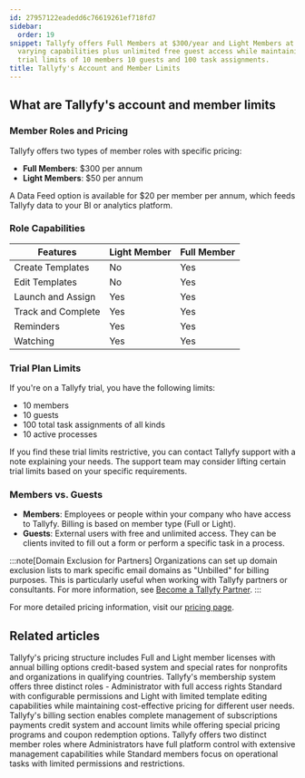 ```yaml
---
id: 27957122eadedd6c76619261ef718fd7
sidebar:
  order: 19
snippet: Tallyfy offers Full Members at $300/year and Light Members at $50/year with
  varying capabilities plus unlimited free guest access while maintaining specific
  trial limits of 10 members 10 guests and 100 task assignments.
title: Tallyfy's Account and Member Limits
---
```


## What are Tallyfy's account and member limits

### Member Roles and Pricing

Tallyfy offers two types of member roles with specific pricing:

- **Full Members**: $300 per annum
- **Light Members**: $50 per annum

A Data Feed option is available for $20 per member per annum, which feeds Tallyfy data to your BI or analytics platform.

### Role Capabilities

| Features           | Light Member | Full Member |
| ------------------ | ------------ | ----------- |
| Create Templates   | No           | Yes         |
| Edit Templates     | No           | Yes         |
| Launch and Assign  | Yes          | Yes         |
| Track and Complete | Yes          | Yes         |
| Reminders          | Yes          | Yes         |
| Watching           | Yes          | Yes         |

### Trial Plan Limits

If you're on a Tallyfy trial, you have the following limits:

- 10 members
- 10 guests
- 100 total task assignments of all kinds
- 10 active processes

If you find these trial limits restrictive, you can contact Tallyfy support with a note explaining your needs. The support team may consider lifting certain trial limits based on your specific requirements.

### Members vs. Guests

- **Members**: Employees or people within your company who have access to Tallyfy. Billing is based on member type (Full or Light).
- **Guests**: External users with free and unlimited access. They can be clients invited to fill out a form or perform a specific task in a process.

:::note[Domain Exclusion for Partners]
Organizations can set up domain exclusion lists to mark specific email domains as "Unbilled" for billing purposes. This is particularly useful when working with Tallyfy partners or consultants. For more information, see [Become a Tallyfy Partner](/products/pro/miscellaneous/how-can-i-become-a-tallyfy-partner/).
:::

For more detailed pricing information, visit our [pricing page](https://tallyfy.com/pricing/).


## Related articles
<CardGrid>
<LinkTitleCard header="<b>Pro > Pricing</b>" href="/products/pro/pricing/" > Tallyfy's pricing structure includes Full and Light member licenses with annual billing options credit-based system and special rates for nonprofits and organizations in qualifying countries. </LinkTitleCard>
<LinkTitleCard header="<b>Documenting > Members</b>" href="/products/pro/documenting/members/" > Tallyfy's membership system offers three distinct roles - Administrator with full access rights Standard with configurable permissions and Light with limited template editing capabilities while maintaining cost-effective pricing for different user needs. </LinkTitleCard>
<LinkTitleCard header="<b>Settings > Billing</b>" href="/products/pro/settings/billing/" > Tallyfy's billing section enables complete management of subscriptions payments credit system and account limits while offering special pricing programs and coupon redemption options. </LinkTitleCard>
<LinkTitleCard header="<b>Members > Standard and Admin members</b>" href="/products/pro/documenting/members/standard-admin-members/" > Tallyfy offers two distinct member roles where Administrators have full platform control with extensive management capabilities while Standard members focus on operational tasks with limited permissions and restrictions. </LinkTitleCard>
</CardGrid>
